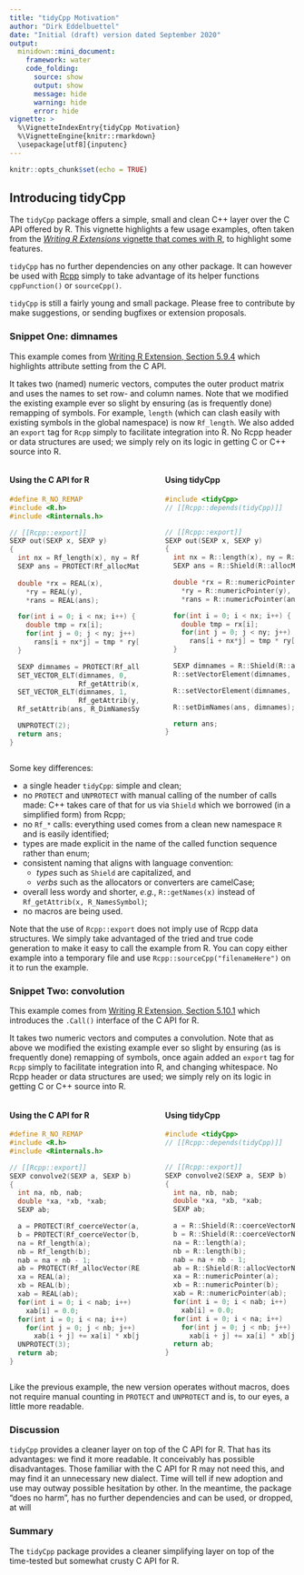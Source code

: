 ```yaml
---
title: "tidyCpp Motivation"
author: "Dirk Eddelbuettel"
date: "Initial (draft) version dated September 2020"
output:
  minidown::mini_document:
    framework: water
    code_folding:
      source: show
      output: show
      message: hide
      warning: hide
      error: hide
vignette: >
  %\VignetteIndexEntry{tidyCpp Motivation}
  %\VignetteEngine{knitr::rmarkdown}
  \usepackage[utf8]{inputenc}
---
```


```r
knitr::opts_chunk$set(echo = TRUE)
```

## Introducing tidyCpp

The `tidyCpp` package offers a simple, small and clean C++ layer over the C API offered by R. This vignette
highlights a few usage examples, often taken from the [_Writing R Extensions_ vignette that comes
with R](https://cran.r-project.org/doc/manuals/r-release/R-exts.html), to highlight some features.

`tidyCpp` has no further dependencies on any other package.  It can however be used with
[Rcpp](https://www.rcpp.org) simply to take advantage of its helper functions `cppFunction()` or
`sourceCpp()`.

`tidyCpp` is still a fairly young and small package.  Please free to contribute by make suggestions,
or sending bugfixes or extension proposals.


### Snippet One: dimnames

This example comes from [Writing R Extension, Section
5.9.4](https://cran.r-project.org/doc/manuals/r-release/R-exts.html#Attributes) which highlights
attribute setting from the C API.

It takes two (named) numeric vectors, computes the outer product matrix and uses the names to set
row- and column names. Note that we modified the existing example ever so slight by ensuring (as is
frequently done) remapping of symbols. For example, `length` (which can clash easily with existing
symbols in the global namespace) is now `Rf_length`.  We also added an `export` tag for `Rcpp`
simply to facilitate integration into R.  No Rcpp header or data structures are used; we simply rely
on its logic in getting C or C++ source into R.

:::::: {.columns}
::: {.column width="49.75%"}

#### Using the C API for R

```c++
#define R_NO_REMAP
#include <R.h>
#include <Rinternals.h>

// [[Rcpp::export]]
SEXP out(SEXP x, SEXP y)
{
  int nx = Rf_length(x), ny = Rf_length(y);
  SEXP ans = PROTECT(Rf_allocMatrix(REALSXP,
                                    nx, ny));
  double *rx = REAL(x),
    *ry = REAL(y),
    *rans = REAL(ans);

  for(int i = 0; i < nx; i++) {
    double tmp = rx[i];
    for(int j = 0; j < ny; j++)
      rans[i + nx*j] = tmp * ry[j];
  }

  SEXP dimnames = PROTECT(Rf_allocVector(VECSXP,2));
  SET_VECTOR_ELT(dimnames, 0,
                 Rf_getAttrib(x, R_NamesSymbol));
  SET_VECTOR_ELT(dimnames, 1,
                 Rf_getAttrib(y, R_NamesSymbol));
  Rf_setAttrib(ans, R_DimNamesSymbol, dimnames);

  UNPROTECT(2);
  return ans;
}
```

:::
::: {.column width="0.5%"}
&nbsp;
:::
::: {.column width="49.75%"}

#### Using tidyCpp


```c++
#include <tidyCpp>
// [[Rcpp::depends(tidyCpp)]]


// [[Rcpp::export]]
SEXP out(SEXP x, SEXP y)
{
  int nx = R::length(x), ny = R::length(y);
  SEXP ans = R::Shield(R::allocMatrixReal(nx, ny));

  double *rx = R::numericPointer(x),
    *ry = R::numericPointer(y),
    *rans = R::numericPointer(ans);

  for(int i = 0; i < nx; i++) {
    double tmp = rx[i];
    for(int j = 0; j < ny; j++)
      rans[i + nx*j] = tmp * ry[j];
  }

  SEXP dimnames = R::Shield(R::allocVectorList(2));
  R::setVectorElement(dimnames, 0, R::getNames(x));

  R::setVectorElement(dimnames, 1, R::getNames(y));

  R::setDimNames(ans, dimnames);

  return ans;
}
```
:::
::::::

Some key differences:

- a single header `tidyCpp`: simple and clean;
- no `PROTECT` and `UNPROTECT` with manual calling of the number of calls made: C++ takes care of
  that for us via `Shield` which we borrowed (in a simplified form) from Rcpp;
- no `Rf_*` calls: everything used comes from a clean new namespace `R` and is easily identified;
- types are made explicit in the name of the called function sequence rather than enum;
- consistent naming that aligns with language convention:
    - _types_ such as `Shield` are capitalized, and
    - _verbs_ such as the allocators or converters are camelCase;
- overall less wordy and shorter, _e.g._, `R::getNames(x)` instead of `Rf_getAttrib(x, R_NamesSymbol)`;
- no macros are being used.

Note that the use of `Rcpp::export` does not imply use of Rcpp data structures.  We simply take
advantaged of the tried and true code generation to make it easy to call the example from R. You can
copy either example into a temporary file and use `Rcpp::sourceCpp("filenameHere")` on it to run the
example.



### Snippet Two: convolution

This example comes from [Writing R Extension, Section
5.10.1](https://cran.r-project.org/doc/manuals/r-release/R-exts.html#Calling-_002eCall) which
introduces the `.Call()` interface of the C API for R.

It takes two numeric vectors and computes a convolution. Note that as above we modified the existing
example ever so slight by ensuring (as is frequently done) remapping of symbols, once again added an
`export` tag for `Rcpp` simply to facilitate integration into R, and changing whitespace.  No Rcpp
header or data structures are used; we simply rely on its logic in getting C or C++ source into R.

:::::: {.columns}
::: {.column width="49.75%"}

#### Using the C API for R

```c++
#define R_NO_REMAP
#include <R.h>
#include <Rinternals.h>

// [[Rcpp::export]]
SEXP convolve2(SEXP a, SEXP b)
{
  int na, nb, nab;
  double *xa, *xb, *xab;
  SEXP ab;

  a = PROTECT(Rf_coerceVector(a, REALSXP));
  b = PROTECT(Rf_coerceVector(b, REALSXP));
  na = Rf_length(a);
  nb = Rf_length(b);
  nab = na + nb - 1;
  ab = PROTECT(Rf_allocVector(REALSXP, nab));
  xa = REAL(a);
  xb = REAL(b);
  xab = REAL(ab);
  for(int i = 0; i < nab; i++)
    xab[i] = 0.0;
  for(int i = 0; i < na; i++)
    for(int j = 0; j < nb; j++)
      xab[i + j] += xa[i] * xb[j];
  UNPROTECT(3);
  return ab;
}
```

:::
::: {.column width="0.5%"}
&nbsp;
:::
::: {.column width="49.75%"}

#### Using tidyCpp


```c++
#include <tidyCpp>
// [[Rcpp::depends(tidyCpp)]]


// [[Rcpp::export]]
SEXP convolve2(SEXP a, SEXP b)
{
  int na, nb, nab;
  double *xa, *xb, *xab;
  SEXP ab;

  a = R::Shield(R::coerceVectorNumeric(a));
  b = R::Shield(R::coerceVectorNumeric(b));
  na = R::length(a);
  nb = R::length(b);
  nab = na + nb - 1;
  ab = R::Shield(R::allocVectorNumeric(nab));
  xa = R::numericPointer(a);
  xb = R::numericPointer(b);
  xab = R::numericPointer(ab);
  for(int i = 0; i < nab; i++)
    xab[i] = 0.0;
  for(int i = 0; i < na; i++)
    for(int j = 0; j < nb; j++)
      xab[i + j] += xa[i] * xb[j];
  return ab;
}
```
:::
::::::

Like the previous example, the new version operates without macros, does not require manual counting
in `PROTECT` and `UNPROTECT` and is, to our eyes, a little more readable.


### Discussion

`tidyCpp` provides a cleaner layer on top of the C API for R. That has its advantages: we find it
more readable. It conceivably has possible disadvantages. Those familiar with the C API for R may
not need this, and may find it an unnecessary new dialect. Time will tell if new adoption and use
may outway possible hesitation by other.  In the meantime, the package "does no harm", has no
further dependencies and can be used, or dropped, at will


### Summary

The `tidyCpp` package provides a cleaner simplifying layer on top of the time-tested but somewhat
crusty C API for R.
